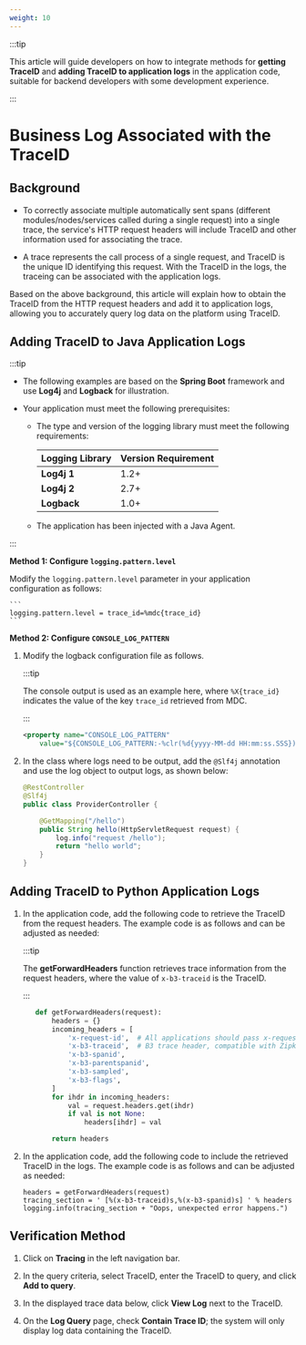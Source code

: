 ```yaml
---
weight: 10
---
```


:::tip

This article will guide developers on how to integrate methods for **getting TraceID** and **adding TraceID to application logs** in the application code, suitable for backend developers with some development experience.

:::

# Business Log Associated with the TraceID

## Background

- To correctly associate multiple automatically sent spans (different modules/nodes/services called during a single request) into a single trace, the service's HTTP request headers will include TraceID and other information used for associating the trace.

- A trace represents the call process of a single request, and TraceID is the unique ID identifying this request. With the TraceID in the logs, the traceing can be associated with the application logs.

Based on the above background, this article will explain how to obtain the TraceID from the HTTP request headers and add it to application logs, allowing you to accurately query log data on the platform using TraceID.

## Adding TraceID to Java Application Logs

:::tip

- The following examples are based on the **Spring Boot** framework and use **Log4j** and **Logback** for illustration.

- Your application must meet the following prerequisites:

    - The type and version of the logging library must meet the following requirements:

        | Logging Library | Version Requirement |
        |-----------------|---------------------|
        | **Log4j 1**     | 1.2+                |
        | **Log4j 2**     | 2.7+                |
        | **Logback**     | 1.0+                |

    - The application has been injected with a Java Agent.

:::

**Method 1: Configure `logging.pattern.level`**

Modify the `logging.pattern.level` parameter in your application configuration as follows:

    ```
    logging.pattern.level = trace_id=%mdc{trace_id}
    ```

**Method 2: Configure `CONSOLE_LOG_PATTERN`**

1. Modify the logback configuration file as follows.

    :::tip

    The console output is used as an example here, where `%X{trace_id}` indicates the value of the key `trace_id` retrieved from MDC.

    :::

    ```xml
    <property name="CONSOLE_LOG_PATTERN"
        value="${CONSOLE_LOG_PATTERN:-%clr(%d{yyyy-MM-dd HH:mm:ss.SSS}){faint} [trace_id=%X{trace_id}] %clr(${LOG_LEVEL_PATTERN:-%5p}) %clr(${PID:- }){magenta} %clr(---){faint} %clr([%15.15t]){faint} %clr(%-40.40logger{39}){cyan} %clr(:){faint} %m%n${LOG_EXCEPTION_CONVERSION_WORD:-%wEx}}"/>
    ```

2. In the class where logs need to be output, add the `@Slf4j` annotation and use the log object to output logs, as shown below:

    ```java
    @RestController
    @Slf4j
    public class ProviderController {

        @GetMapping("/hello")
        public String hello(HttpServletRequest request) {
            log.info("request /hello");
            return "hello world";
        }
    }
    ```

## Adding TraceID to Python Application Logs

1. In the application code, add the following code to retrieve the TraceID from the request headers. The example code is as follows and can be adjusted as needed:

    :::tip

    The **getForwardHeaders** function retrieves trace information from the request headers, where the value of `x-b3-traceid` is the TraceID.

    :::

    ```python
       def getForwardHeaders(request):
           headers = {}
           incoming_headers = [
               'x-request-id',  # All applications should pass x-request-id for access logs and consistent tracing/log sampling decisions
               'x-b3-traceid',  # B3 trace header, compatible with Zipkin, OpenCensusAgent, and Stackdriver configurations
               'x-b3-spanid',
               'x-b3-parentspanid',
               'x-b3-sampled',
               'x-b3-flags',
           ]
           for ihdr in incoming_headers:
               val = request.headers.get(ihdr)
               if val is not None:
                   headers[ihdr] = val

           return headers
    ```

2. In the application code, add the following code to include the retrieved TraceID in the logs. The example code is as follows and can be adjusted as needed:

   ```
   headers = getForwardHeaders(request)
   tracing_section = ' [%(x-b3-traceid)s,%(x-b3-spanid)s] ' % headers
   logging.info(tracing_section + "Oops, unexpected error happens.")
   ```

## Verification Method

1. Click on **Tracing** in the left navigation bar.

2. In the query criteria, select TraceID, enter the TraceID to query, and click **Add to query**.

3. In the displayed trace data below, click **View Log** next to the TraceID.

4. On the **Log Query** page, check **Contain Trace ID**; the system will only display log data containing the TraceID.